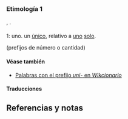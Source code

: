 == {{lengua|es}} ==
{{pron-graf|p1=unir|palt1=uní}}

=== Etimología 1 ===
{{etimología|la|uni-}}, {{etim|la|unus}}.

==== {{prefijo|es}} ====
;1: {{impropia|{{plm|elemento compositivo}} que significa}} uno. un [[único]], relativo a [[uno]] [[solo]].
{{ejemplo|[[unifamiliar]], [[unidimensional]], [[uniforme]].}}
{{sinónimo|mono-|nota1=griego}}
{{antónimo|multi-|pluri-|poli-|nota3=griego}}
{{relacionado|bi-|di-|tri-|cuatri-|cuadri-|tetra-|quinque-|penta-|hexa-|hepta-|octa-|octo-|nona-|deca-}} (prefijos de número o cantidad)

==== Véase también ====
* [[:Categoría:ES:Palabras con el prefijo uni-|Palabras con el prefijo ''uni-'' en ''Wikcionario'']]
{{w|Prefijos del español}}

==== Traducciones ====
{{trad afijo|pre}}
{{trad-arriba}}
{{t|en|a1=1|t1=uni-}}
{{t|it|a1=1|t1=uni-}}
{{trad-abajo}}

== Referencias y notas ==
<references />
